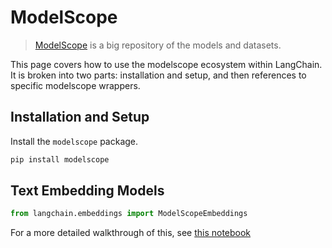 # ModelScope

>[ModelScope](https://www.modelscope.cn/home) is a big repository of the models and datasets.

This page covers how to use the modelscope ecosystem within LangChain.
It is broken into two parts: installation and setup, and then references to specific modelscope wrappers.

## Installation and Setup

Install the `modelscope` package.
 
```bash
pip install modelscope
```


## Text Embedding Models


```python
from langchain.embeddings import ModelScopeEmbeddings
```

For a more detailed walkthrough of this, see [this notebook](/docs/integrations/text_embedding/modelscope_hub)
